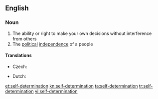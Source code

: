 ==English==

===Noun===
{{wikipedia}}
{{en-noun|sg=[[self]]-[[determination]]|-}}

# The ability or right to make your own decisions without interference from others
# The [[political]] [[independence]] of a people

====Translations====
{{trans-top|political independence of a people}}
* Czech: {{t-|cs|sebeurčení|n}}
{{trans-mid}}
* Dutch: {{t-|nl|zelfbeschikking|f}}
{{trans-bottom}}

[[et:self-determination]]
[[kn:self-determination]]
[[ta:self-determination]]
[[tr:self-determination]]
[[vi:self-determination]]